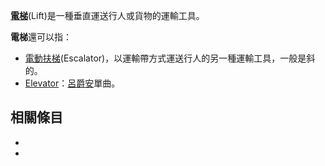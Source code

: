 '''[[電梯|電梯]]'''(Lift)是一種垂直運送行人或貨物的運輸工具。

'''電梯'''還可以指：
* [[電動扶梯|電動扶梯]](Escalator)，以運輸帶方式運送行人的另一種運輸工具，一般是斜的。
* [[Elevator|Elevator]]：[[呂爵安|呂爵安]]單曲。

== 相關條目 ==
*{{lookfrom|電梯}}
*{{lookfrom|电梯}}

{{disambig|D|CAT=二字消歧义}}